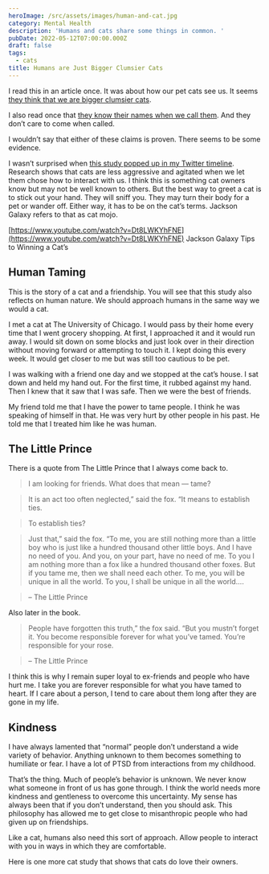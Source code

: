 ```yaml
---
heroImage: /src/assets/images/human-and-cat.jpg
category: Mental Health
description: 'Humans and cats share some things in common. '
pubDate: 2022-05-12T07:00:00.000Z
draft: false
tags:
  - cats
title: Humans are Just Bigger Clumsier Cats
---
```


I read this in an article once. It was about how our pet cats see us. It seems [they think that we are bigger clumsier cats](https://www.bustle.com/life/cats-apparently-think-humans-are-bigger-clumsy-hairless-cats-so-thats-adorable-11768160).

I also read once that [they know their names when we call them](https://www.scientificamerican.com/article/cats-recognize-their-own-names-even-if-they-choose-to-ignore-them/). And they don’t care to come when called.

I wouldn’t say that either of these claims is proven. There seems to be some evidence.

I wasn’t surprised when [this study popped up in my Twitter timeline](https://phys.org/news/2021-07-cats-petted-hostility-affection.html). Research shows that cats are less aggressive and agitated when we let them chose how to interact with us. I think this is something cat owners know but may not be well known to others. But the best way to greet a cat is to stick out your hand. They will sniff you. They may turn their body for a pet or wander off. Either way, it has to be on the cat’s terms. Jackson Galaxy refers to that as cat mojo.

[https://www.youtube.com/watch?v=Dt8LWKYhFNE](https://www.youtube.com/watch?v=Dt8LWKYhFNE) Jackson Galaxy Tips to Winning a Cat’s

## **Human Taming**

This is the story of a cat and a friendship. You will see that this study also reflects on human nature. We should approach humans in the same way we would a cat.

I met a cat at The University of Chicago. I would pass by their home every time that I went grocery shopping. At first, I approached it and it would run away. I would sit down on some blocks and just look over in their direction without moving forward or attempting to touch it. I kept doing this every week. It would get closer to me but was still too cautious to be pet.

I was walking with a friend one day and we stopped at the cat’s house. I sat down and held my hand out. For the first time, it rubbed against my hand. Then I knew that it saw that I was safe. Then we were the best of friends.

My friend told me that I have the power to tame people. I think he was speaking of himself in that. He was very hurt by other people in his past. He told me that I treated him like he was human.

## **The Little Prince**

There is a quote from The Little Prince that I always come back to.

> I am looking for friends. What does that mean — tame?

> It is an act too often neglected,” said the fox. “It means to establish ties.

> To establish ties?

> Just that,” said the fox. “To me, you are still nothing more than a little boy who is just like a hundred thousand other little boys. And I have no need of you. And you, on your part, have no need of me. To you I am nothing more than a fox like a hundred thousand other foxes. But if you tame me, then we shall need each other. To me, you will be unique in all the world. To you, I shall be unique in all the world….

> – The Little Prince

Also later in the book.

> People have forgotten this truth,” the fox said. “But you mustn’t forget it. You become responsible forever for what you’ve tamed. You’re responsible for your rose.

> – The Little Prince

I think this is why I remain super loyal to ex-friends and people who have hurt me. I take you are forever responsible for what you have tamed to heart. If I care about a person, I tend to care about them long after they are gone in my life.

## **Kindness**

I have always lamented that “normal” people don’t understand a wide variety of behavior. Anything unknown to them becomes something to humiliate or fear. I have a lot of PTSD from interactions from my childhood.

That’s the thing. Much of people’s behavior is unknown. We never know what someone in front of us has gone through. I think the world needs more kindness and gentleness to overcome this uncertainty. My sense has always been that if you don’t understand, then you should ask. This philosophy has allowed me to get close to misanthropic people who had given up on friendships.

Like a cat, humans also need this sort of approach. Allow people to interact with you in ways in which they are comfortable.

Here is one more cat study that shows that cats do love their owners.


<YouTube id='https://www.youtube.com/watch?v=CuIYD-zTEDc' />
